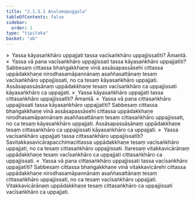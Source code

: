 ```yaml
---
title: "2.1.5.1 Anulomapuggala"
tableOfContents: false
sidebar:
  order: 1
type: "tipitaka"
basket: "ab"
---
```



<DynamicBreadcrumb />

<Division number="59">

<Paragraph number="283">
»  Yassa kāyasaṅkhāro uppajjati tassa vacīsaṅkhāro uppajjissatīti? Āmantā.
</Paragraph>

<Paragraph number="284">
«  Yassa vā pana vacīsaṅkhāro uppajjissati tassa kāyasaṅkhāro uppajjatīti?
</Paragraph>

<Paragraph number="285">
Sabbesaṃ cittassa bhaṅgakkhaṇe vinā assāsapassāsehi cittassa uppādakkhaṇe nirodhasamāpannānaṃ asaññasattānaṃ tesaṃ vacīsaṅkhāro uppajjissati, no ca tesaṃ kāyasaṅkhāro uppajjati. Assāsapassāsānaṃ uppādakkhaṇe tesaṃ vacīsaṅkhāro ca uppajjissati kāyasaṅkhāro ca uppajjati.
</Paragraph>

<Paragraph number="286">
»  Yassa kāyasaṅkhāro uppajjati tassa cittasaṅkhāro uppajjissatīti? Āmantā.
</Paragraph>

<Paragraph number="287">
«  Yassa vā pana cittasaṅkhāro uppajjissati tassa kāyasaṅkhāro uppajjatīti?
</Paragraph>

<Paragraph number="288">
Sabbesaṃ cittassa bhaṅgakkhaṇe vinā assāsapassāsehi cittassa uppādakkhaṇe nirodhasamāpannānaṃ asaññasattānaṃ tesaṃ cittasaṅkhāro uppajjissati, no ca tesaṃ kāyasaṅkhāro uppajjati. Assāsapassāsānaṃ uppādakkhaṇe tesaṃ cittasaṅkhāro ca uppajjissati kāyasaṅkhāro ca uppajjati.
</Paragraph>

</Division>
<Division number="60">

<Paragraph number="289">
»  Yassa vacīsaṅkhāro uppajjati tassa cittasaṅkhāro uppajjissatīti?
</Paragraph>

<Paragraph number="290">
Savitakkasavicārapacchimacittassa uppādakkhaṇe tesaṃ vacīsaṅkhāro uppajjati, no ca tesaṃ cittasaṅkhāro uppajjissati. Itaresaṃ vitakkavicārānaṃ uppādakkhaṇe tesaṃ vacīsaṅkhāro ca uppajjati cittasaṅkhāro ca uppajjissati.
</Paragraph>

<Paragraph number="291">
«  Yassa vā pana cittasaṅkhāro uppajjissati tassa vacīsaṅkhāro uppajjatīti?
</Paragraph>

<Paragraph number="292">
Sabbesaṃ cittassa bhaṅgakkhaṇe vinā vitakkavicārehi cittassa uppādakkhaṇe nirodhasamāpannānaṃ asaññasattānaṃ tesaṃ cittasaṅkhāro uppajjissati, no ca tesaṃ vacīsaṅkhāro uppajjati. Vitakkavicārānaṃ uppādakkhaṇe tesaṃ cittasaṅkhāro ca uppajjissati vacīsaṅkhāro ca uppajjati.
</Paragraph>
</Division>